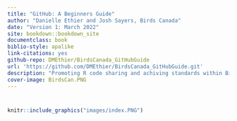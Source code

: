 ```yaml
--- 
title: "GitHub: A Beginners Guide"
author: "Danielle Ethier and Josh Sayers, Birds Canada"
date: "Version 1: March 2022"
site: bookdown::bookdown_site
documentclass: book
biblio-style: apalike
link-citations: yes
github-repo: DMEthier/BirdsCanada_GitHubGuide
url: 'https://github.com/DMEthier/BirdsCanada_GitHubGuide.git'
description: "Promoting R code sharing and achiving standards within Birds Canada"
cover-image: BirdsCan.PNG
---
```


# {-}

```r
knitr::include_graphics("images/index.PNG")
```



